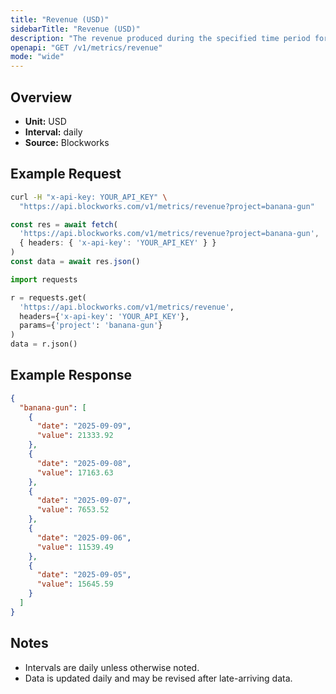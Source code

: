 ```yaml
---
title: "Revenue (USD)"
sidebarTitle: "Revenue (USD)"
description: "The revenue produced during the specified time period for given project."
openapi: "GET /v1/metrics/revenue"
mode: "wide"
---
```


## Overview

- **Unit:** USD
- **Interval:** daily
- **Source:** Blockworks

## Example Request

<CodeGroup>

```bash cURL
curl -H "x-api-key: YOUR_API_KEY" \
  "https://api.blockworks.com/v1/metrics/revenue?project=banana-gun"
```

```typescript TypeScript
const res = await fetch(
  'https://api.blockworks.com/v1/metrics/revenue?project=banana-gun',
  { headers: { 'x-api-key': 'YOUR_API_KEY' } }
)
const data = await res.json()
```

```python Python
import requests

r = requests.get(
  'https://api.blockworks.com/v1/metrics/revenue',
  headers={'x-api-key': 'YOUR_API_KEY'},
  params={'project': 'banana-gun'}
)
data = r.json()
```

</CodeGroup>

## Example Response

```json
{
  "banana-gun": [
    {
      "date": "2025-09-09",
      "value": 21333.92
    },
    {
      "date": "2025-09-08",
      "value": 17163.63
    },
    {
      "date": "2025-09-07",
      "value": 7653.52
    },
    {
      "date": "2025-09-06",
      "value": 11539.49
    },
    {
      "date": "2025-09-05",
      "value": 15645.59
    }
  ]
}
```

## Notes
- Intervals are daily unless otherwise noted.
- Data is updated daily and may be revised after late-arriving data.